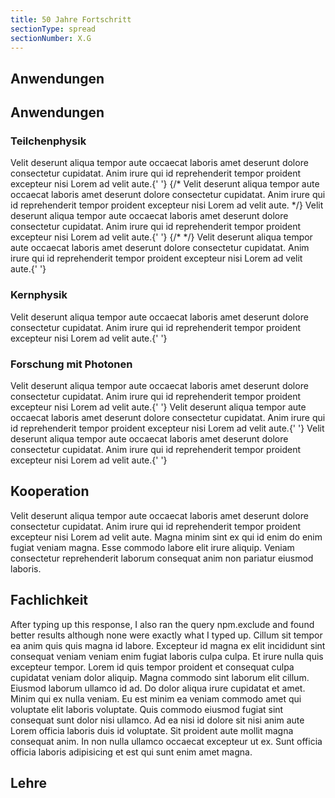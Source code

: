 ```yaml
---
title: 50 Jahre Fortschritt
sectionType: spread
sectionNumber: X.G
---
```



## Anwendungen

<ProgressChart dimension="accelerators_in_use__medicine"></ProgressChart>

<ProgressChart dimension="accelerators_in_use__industry"></ProgressChart>

<ProgressChart dimension="accelerators_in_use__science"></ProgressChart>

<ProgressChart dimension="accelerator_related__nobel_prizes"></ProgressChart>

## Anwendungen

### Teilchenphysik

<ProgressChart dimension="particleDiscoveries">
  Velit deserunt aliqua tempor aute occaecat laboris amet deserunt dolore
  consectetur cupidatat. Anim irure qui id reprehenderit tempor proident
  excepteur nisi Lorem ad velit aute.{' '}
</ProgressChart>
{/* <ProgressChart dimension="progress__beta_electron">Velit deserunt aliqua tempor aute occaecat laboris amet deserunt dolore
  consectetur cupidatat. Anim irure qui id reprehenderit tempor proident
  excepteur nisi Lorem ad velit aute. </ProgressChart> */}
<ProgressChart dimension="progress__energy_electron">
  Velit deserunt aliqua tempor aute occaecat laboris amet deserunt dolore
  consectetur cupidatat. Anim irure qui id reprehenderit tempor proident
  excepteur nisi Lorem ad velit aute.{' '}
</ProgressChart>
{/* <ProgressChart dimension="progress__beta_proton"></ProgressChart> */}
<ProgressChart dimension="progress__energy_proton">
  Velit deserunt aliqua tempor aute occaecat laboris amet deserunt dolore
  consectetur cupidatat. Anim irure qui id reprehenderit tempor proident
  excepteur nisi Lorem ad velit aute.{' '}
</ProgressChart>

### Kernphysik

<ProgressChart dimension="nuclideDiscoveriesPerYear">
  Velit deserunt aliqua tempor aute occaecat laboris amet deserunt dolore
  consectetur cupidatat. Anim irure qui id reprehenderit tempor proident
  excepteur nisi Lorem ad velit aute.{' '}
</ProgressChart>

### Forschung mit Photonen

<ProgressChart dimension="pdbEntries">
  Velit deserunt aliqua tempor aute occaecat laboris amet deserunt dolore
  consectetur cupidatat. Anim irure qui id reprehenderit tempor proident
  excepteur nisi Lorem ad velit aute.{' '}
</ProgressChart>
<ProgressChart dimension="progress__emittance">
  Velit deserunt aliqua tempor aute occaecat laboris amet deserunt dolore
  consectetur cupidatat. Anim irure qui id reprehenderit tempor proident
  excepteur nisi Lorem ad velit aute.{' '}
</ProgressChart>
<ProgressChart dimension="progress__peak_luminosity">
  Velit deserunt aliqua tempor aute occaecat laboris amet deserunt dolore
  consectetur cupidatat. Anim irure qui id reprehenderit tempor proident
  excepteur nisi Lorem ad velit aute.{' '}
</ProgressChart>

## Kooperation

<ProgressChart dimension="progress__projectFundingCount">
  Velit deserunt aliqua tempor aute occaecat laboris amet deserunt dolore
  consectetur cupidatat. Anim irure qui id reprehenderit tempor proident
  excepteur nisi Lorem ad velit aute.
</ProgressChart>

<ProgressChart dimension="progress__projectFundingAmount">
  Magna minim sint ex qui id enim do enim fugiat veniam magna. Esse commodo
  labore elit irure aliquip. Veniam consectetur reprehenderit laborum consequat
  anim non pariatur eiusmod laboris.
</ProgressChart>

## Fachlichkeit

<ProgressChart dimension="progress__conferences">
  After typing up this response, I also ran the query npm.exclude and found
  better results although none were exactly what I typed up.
</ProgressChart>

<ProgressChart dimension="progress__professorships">
  Cillum sit tempor ea anim quis quis magna id labore. Excepteur id magna ex
  elit incididunt sint consequat veniam veniam enim fugiat laboris culpa culpa.
  Et irure nulla quis excepteur tempor.
</ProgressChart>

<ProgressChart dimension="progress__publications">
  Lorem id quis tempor proident et consequat culpa cupidatat veniam dolor
  aliquip. Magna commodo sint laborum elit cillum. Eiusmod laborum ullamco id
  ad. Do dolor aliqua irure cupidatat et amet. Minim qui ex nulla veniam.
</ProgressChart>

<ProgressChart dimension="progress__excellenceRate">
  Eu est minim ea veniam commodo amet qui voluptate elit laboris voluptate. Quis
  commodo eiusmod fugiat sint consequat sunt dolor nisi ullamco. Ad ea nisi id
  dolore sit nisi anim aute Lorem officia laboris duis id voluptate. Sit
  proident aute mollit magna consequat anim. In non nulla ullamco occaecat
  excepteur ut ex. Sunt officia officia laboris adipisicing et est qui sunt enim
  amet magna.
</ProgressChart>

## Lehre

<ProgressChart dimension="progress__magnetic_field_strength"></ProgressChart>
